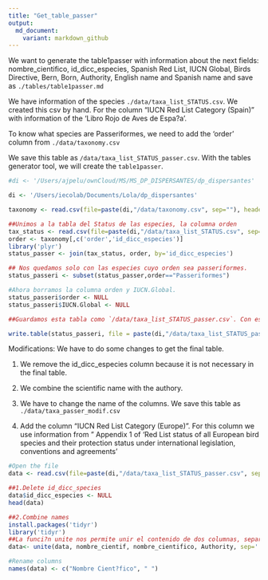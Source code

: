 ```yaml
---
title: "Get_table_passer"
output:
  md_document:
    variant: markdown_github
---
```


We want to generate the table1passer with information about the next fields: nombre_cientifico, id_dicc_especies, Spanish Red List, IUCN Global, Birds Directive, Bern, Born, Authority, English name and Spanish name and save as `./tables/table1passer.md`

We have information of the species `./data/taxa_list_STATUS.csv`. We created this csv by hand. For the column "IUCN Red List Category (Spain)" with information of the 'Libro Rojo de Aves de Espa?a'. 

To know what species are Passeriformes, we need to add the 'order' column from `./data/taxonomy.csv`

We save this table as `/data/taxa_list_STATUS_passer.csv`. With the tables generator tool, we will create the `table1passer`.


```r
#di <- '/Users/ajpelu/ownCloud/MS/MS_DP_DISPERSANTES/dp_dispersantes'

di <- '/Users/iecolab/Documents/Lola/dp_dispersantes'

taxonomy <- read.csv(file=paste(di,"/data/taxonomy.csv", sep=""), header=TRUE, sep=",")

##Unimos a la tabla del Status de las especies, la columna orden
tax_status <- read.csv(file=paste(di,"/data/taxa_list_STATUS.csv", sep=""), header=TRUE, sep=",")
order <- taxonomy[,c('order','id_dicc_especies')]
library('plyr')
status_passer <- join(tax_status, order, by='id_dicc_especies')

## Nos quedamos solo con las especies cuyo orden sea passeriformes.
status_passeri <- subset(status_passer,order=="Passeriformes")

#Ahora borramos la columna orden y IUCN.Global. 
status_passeri$order <- NULL
status_passeri$IUCN.Global <- NULL

##Guardamos esta tabla como `/data/taxa_list_STATUS_passer.csv`. Con este archivo, en el generador de tablas crearemos la tabla1passer. 

write.table(status_passeri, file = paste(di,"/data/taxa_list_STATUS_passer.csv", sep=""), row.names=FALSE, quote= FALSE, sep = ";")
```

Modifications: We have to do some changes to get the final table. 

1. We remove the id_dicc_especies column because it is not necessary in the final table.

2. We combine the scientific name with the authory. 

3. We have to change the name of the columns. We save this table as `./data/taxa_passer_modif.csv`

4. Add the column "IUCN Red List Category (Europe)". For this column we use information from " Appendix 1 of 'Red List status of all European bird species and their protection status under international legislation, conventions and agreements'


```r
#Open the file 
data <- read.csv(file=paste(di,"/data/taxa_list_STATUS_passer.csv", sep=""), header=TRUE, sep=";")

##1.Delete id_dicc_species
data$id_dicc_especies <- NULL
head(data)

##2.Combine names
install.packages('tidyr')
library('tidyr')
##La funci?n unite nos permite unir el contenido de dos columnas, separando con el car?cter que queramos y borrar las dos columnas antiguas. 
data<- unite(data, nombre_cientif, nombre_cientifico, Authority, sep=' ', remove=TRUE)

#Rename columns
names(data) <- c("Nombre Cient?fico", " ")
```
